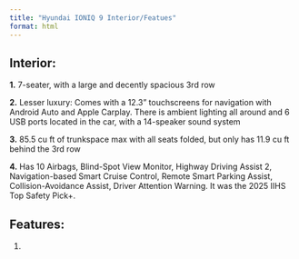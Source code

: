 ```yaml
---
title: "Hyundai IONIQ 9 Interior/Featues"
format: html
---
```


## Interior:

**1.** 7-seater, with a large and decently spacious 3rd row

**2.** Lesser luxury: Comes with a 12.3” touchscreens for navigation with Android Auto and Apple Carplay. There is ambient lighting all around and 6 USB ports located in the car, with a 14-speaker sound system

**3.** 85.5 cu ft of trunkspace max with all seats folded, but only has 11.9 cu ft behind the 3rd row

**4.** Has 10 Airbags, Blind-Spot View Monitor, Highway Driving Assist 2, Navigation-based Smart Cruise Control, Remote Smart Parking Assist, Collision-Avoidance Assist, Driver Attention Warning. It was the 2025 IIHS Top Safety Pick+.

## Features:

1. 
